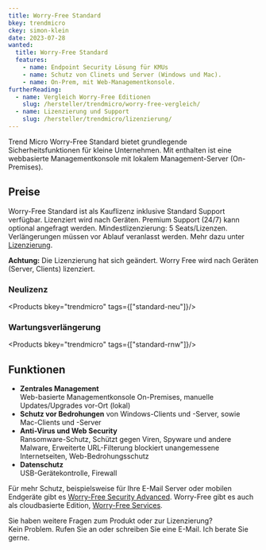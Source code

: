 ```yaml
---
title: Worry-Free Standard
bkey: trendmicro
ckey: simon-klein
date: 2023-07-28
wanted:
  title: Worry-Free Standard
  features:
    - name: Endpoint Security Lösung für KMUs
    - name: Schutz von Clinets und Server (Windows und Mac).
    - name: On-Prem, mit Web-Managementkonsole.
furtherReading:
  - name: Vergleich Worry-Free Editionen
    slug: /hersteller/trendmicro/worry-free-vergleich/
  - name: Lizenzierung und Support
    slug: /hersteller/trendmicro/lizenzierung/
---
```




<Intro>

Trend Micro Worry-Free Standard bietet grundlegende Sicherheitsfunktionen für kleine Unternehmen. Mit enthalten ist eine webbasierte Managementkonsole mit lokalem Management-Server (On-Premises).


</Intro>

<TOC />



## Preise


Worry-Free Standard ist als Kauflizenz inklusive Standard Support verfügbar. Lizenziert wird nach Geräten. Premium Support (24/7) kann optional angefragt werden. Mindestlizenzierung: 5 Seats/Lizenzen. Verlängerungen müssen vor Ablauf veranlasst werden. Mehr dazu unter [Lizenzierung](/hersteller/trendmicro/lizenzierung/).

<Info>

**Achtung:** Die Lizenzierung hat sich geändert. Worry Free wird nach Geräten (Server, Clients) lizenziert.

</Info>


### Neulizenz

<Products bkey="trendmicro" tags={["standard-neu"]}/>

### Wartungsverlängerung


<Products bkey="trendmicro" tags={["standard-rnw"]}/>

## Funktionen

- **Zentrales Management**<br/> Web-basierte Managementkonsole On-Premises, manuelle Updates/Upgrades vor-Ort (lokal)
- **Schutz vor Bedrohungen** von Windows-Clients und -Server, sowie Mac-Clients und -Server
- **Anti-Virus und Web Security** <br/> Ransomware-Schutz, Schützt gegen Viren, Spyware und andere Malware, Erweiterte URL-Filterung blockiert unangemessene Internetseiten, Web-Bedrohungsschutz
- **Datenschutz** <br/> USB-Gerätekontrolle, Firewall

<Info>

Für mehr Schutz, beispielsweise für Ihre E-Mail Server oder mobilen Endgeräte gibt es [Worry-Free Security Advanced](/hersteller/trendmicro/worry-free-security-advanced/).
Worry-Free gibt es auch als cloudbasierte Edition, [Worry-Free Services](/hersteller/trendmicro/#worry-free).

</Info>

<GetInTouch theme="light">

Sie haben weitere Fragen zum Produkt oder zur Lizenzierung?<br />
Kein Problem. Rufen Sie an oder schreiben Sie eine E-Mail. Ich berate Sie gerne.

</GetInTouch>
